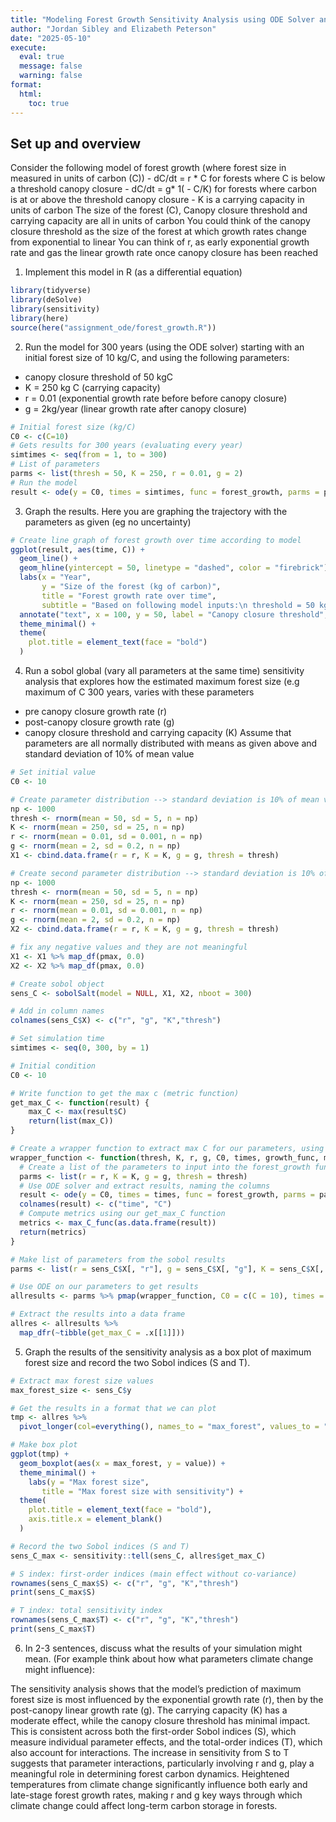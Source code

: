 ```yaml
---
title: "Modeling Forest Growth Sensitivity Analysis using ODE Solver and Sobol "
author: "Jordan Sibley and Elizabeth Peterson"
date: "2025-05-10"
execute: 
  eval: true
  message: false
  warning: false
format:
  html:
    toc: true
---
```


## Set up and overview 

Consider the following model of forest growth (where forest size in measured in units of carbon (C))
- dC/dt = r * C for forests where C is below a threshold canopy closure
- dC/dt = g* 1( - C/K) for forests where carbon is at or above the threshold canopy closure
- K is a carrying capacity in units of carbon
The size of the forest (C), Canopy closure threshold and carrying capacity are all in units of carbon You could think of the canopy closure threshold as the size of the forest at which growth rates change from exponential to linear You can think of r, as early exponential growth rate and gas the linear growth rate once canopy closure has been reached


1. Implement this model in R (as a differential equation)
```r
library(tidyverse)
library(deSolve)
library(sensitivity)
library(here)
source(here("assignment_ode/forest_growth.R"))
```


2. Run the model for 300 years (using the ODE solver) starting with an initial forest size of 10 kg/C, and using the following parameters:
  - canopy closure threshold of 50 kgC
  - K = 250 kg C (carrying capacity)
  - r = 0.01 (exponential growth rate before before canopy closure)
  - g = 2kg/year (linear growth rate after canopy closure)
  

```r
# Initial forest size (kg/C)
C0 <- c(C=10)
# Gets results for 300 years (evaluating every year)
simtimes <- seq(from = 1, to = 300)
# List of parameters
parms <- list(thresh = 50, K = 250, r = 0.01, g = 2)
# Run the model
result <- ode(y = C0, times = simtimes, func = forest_growth, parms = parms)
```


3. Graph the results. Here you are graphing the trajectory with the parameters as given (eg no uncertainty)
```r
# Create line graph of forest growth over time according to model
ggplot(result, aes(time, C)) +
  geom_line() +
  geom_hline(yintercept = 50, linetype = "dashed", color = "firebrick") + # canopy threshold
  labs(x = "Year",
       y = "Size of the forest (kg of carbon)",
       title = "Forest growth rate over time",
       subtitle = "Based on following model inputs:\n threshold = 50 kg C, K = 250 kg C, r = 0.01, g = 2 kg/year") +
  annotate("text", x = 100, y = 50, label = "Canopy closure threshold", vjust = -1, color = "firebrick") +
  theme_minimal() +
  theme(
    plot.title = element_text(face = "bold")
  )
```


4. Run a sobol global (vary all parameters at the same time) sensitivity analysis that explores how the estimated maximum forest size (e.g maximum of C 300 years, varies with these parameters
- pre canopy closure growth rate (r)
- post-canopy closure growth rate (g)
- canopy closure threshold and carrying capacity (K)
Assume that parameters are all normally distributed with means as given above and standard deviation of 10% of mean value
```r
# Set initial value
C0 <- 10

# Create parameter distribution --> standard deviation is 10% of mean value
np <- 1000
thresh <- rnorm(mean = 50, sd = 5, n = np)
K <- rnorm(mean = 250, sd = 25, n = np)
r <- rnorm(mean = 0.01, sd = 0.001, n = np)
g <- rnorm(mean = 2, sd = 0.2, n = np)
X1 <- cbind.data.frame(r = r, K = K, g = g, thresh = thresh)

# Create second parameter distribution --> standard deviation is 10% of mean value
np <- 1000
thresh <- rnorm(mean = 50, sd = 5, n = np)
K <- rnorm(mean = 250, sd = 25, n = np)
r <- rnorm(mean = 0.01, sd = 0.001, n = np)
g <- rnorm(mean = 2, sd = 0.2, n = np)
X2 <- cbind.data.frame(r = r, K = K, g = g, thresh = thresh)

# fix any negative values and they are not meaningful
X1 <- X1 %>% map_df(pmax, 0.0)
X2 <- X2 %>% map_df(pmax, 0.0)

# Create sobol object
sens_C <- sobolSalt(model = NULL, X1, X2, nboot = 300)

# Add in column names
colnames(sens_C$X) <- c("r", "g", "K","thresh")
```

```r
# Set simulation time
simtimes <- seq(0, 300, by = 1)

# Initial condition
C0 <- 10

# Write function to get the max c (metric function)
get_max_C <- function(result) {
    max_C <- max(result$C)
    return(list(max_C))
}

# Create a wrapper function to extract max C for our parameters, using the max c function
wrapper_function <- function(thresh, K, r, g, C0, times, growth_func, max_C_func) {
  # Create a list of the parameters to input into the forest_growth function
  parms <- list(r = r, K = K, g = g, thresh = thresh)
  # Use ODE solver and extract results, naming the columns
  result <- ode(y = C0, times = times, func = forest_growth, parms = parms)
  colnames(result) <- c("time", "C")
  # Compute metrics using our get_max_C function
  metrics <- max_C_func(as.data.frame(result))
  return(metrics)
}
```

```r
# Make list of parameters from the sobol results
parms <- list(r = sens_C$X[, "r"], g = sens_C$X[, "g"], K = sens_C$X[, "K"], thresh = sens_C$X[, "thresh"])

# Use ODE on our parameters to get results
allresults <- parms %>% pmap(wrapper_function, C0 = c(C = 10), times = seq(from = 1, to = 300), growth_func = forest_growth, max_C_func = get_max_C)

# Extract the results into a data frame
allres <- allresults %>%
  map_dfr(~tibble(get_max_C = .x[[1]]))
```


5. Graph the results of the sensitivity analysis as a box plot of maximum forest size and record the two Sobol indices (S and T).
```r
# Extract max forest size values
max_forest_size <- sens_C$y

# Get the results in a format that we can plot
tmp <- allres %>%
  pivot_longer(col=everything(), names_to = "max_forest", values_to = "value")

# Make box plot
ggplot(tmp) +
  geom_boxplot(aes(x = max_forest, y = value)) +
  theme_minimal() +
    labs(y = "Max forest size",
       title = "Max forest size with sensitivity") +
  theme(
    plot.title = element_text(face = "bold"),
    axis.title.x = element_blank()
  )
```

```r
# Record the two Sobol indices (S and T)
sens_C_max <- sensitivity::tell(sens_C, allres$get_max_C)

# S index: first-order indices (main effect without co-variance)
rownames(sens_C_max$S) <- c("r", "g", "K","thresh")
print(sens_C_max$S)

# T index: total sensitivity index
rownames(sens_C_max$T) <- c("r", "g", "K","thresh")
print(sens_C_max$T)
```

6. In 2-3 sentences, discuss what the results of your simulation might mean. (For example think about how what parameters climate change might influence):


The sensitivity analysis shows that the model's prediction of maximum forest size is most influenced by the exponential growth rate (r), then by the post-canopy linear growth rate (g). The carrying capacity (K) has a moderate effect, while the canopy closure threshold has minimal impact. This is consistent across both the first-order Sobol indices (S), which measure individual parameter effects, and the total-order indices (T), which also account for interactions. The increase in sensitivity from S to T suggests that parameter interactions, particularly involving r and g, play a meaningful role in determining forest carbon dynamics.
Heightened temperatures from climate change significantly influence both early and late-stage forest growth rates, making r and g key ways through which climate change could affect long-term carbon storage in forests.






